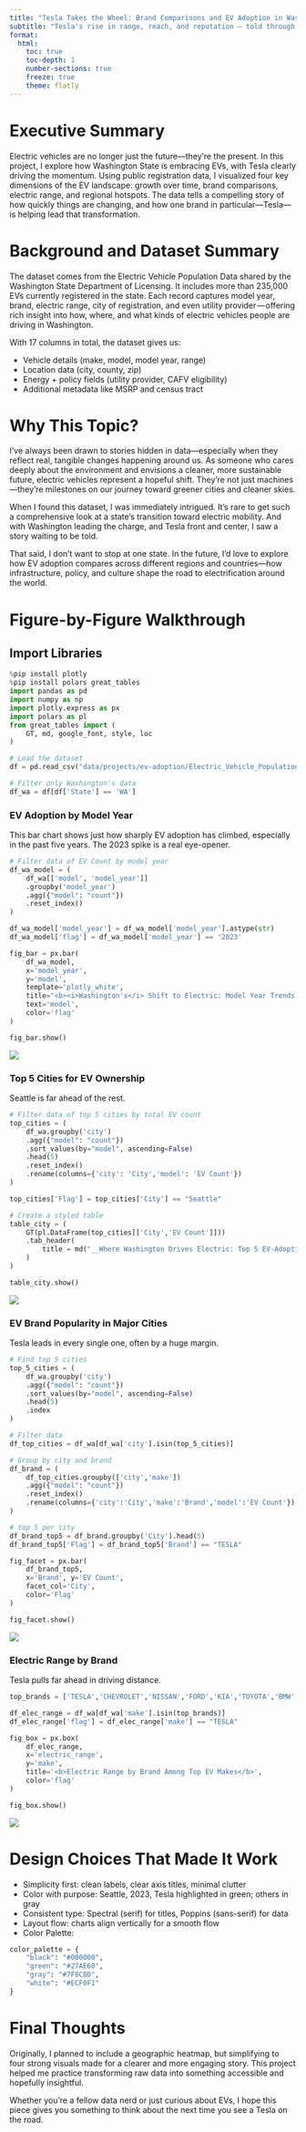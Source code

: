 ```yaml
---
title: "Tesla Takes the Wheel: Brand Comparisons and EV Adoption in Washington"
subtitle: "Tesla's rise in range, reach, and reputation — told through data"
format:
  html:
    toc: true
    toc-depth: 1
    number-sections: true
    freeze: true
    theme: flatly
---
```


# Executive Summary

Electric vehicles are no longer just the future—they're the present. In this project, I explore how Washington State is embracing EVs, with Tesla clearly driving the momentum. Using public registration data, I visualized four key dimensions of the EV landscape: growth over time, brand comparisons, electric range, and regional hotspots. The data tells a compelling story of how quickly things are changing, and how one brand in particular—Tesla—is helping lead that transformation.

# Background and Dataset Summary

The dataset comes from the Electric Vehicle Population Data shared by the Washington State Department of Licensing. It includes more than 235,000 EVs currently registered in the state. Each record captures model year, brand, electric range, city of registration, and even utility provider — offering rich insight into how, where, and what kinds of electric vehicles people are driving in Washington.

With 17 columns in total, the dataset gives us:

- Vehicle details (make, model, model year, range)  
- Location data (city, county, zip)  
- Energy + policy fields (utility provider, CAFV eligibility)  
- Additional metadata like MSRP and census tract  

# Why This Topic?

I've always been drawn to stories hidden in data—especially when they reflect real, tangible changes happening around us. As someone who cares deeply about the environment and envisions a cleaner, more sustainable future, electric vehicles represent a hopeful shift. They're not just machines—they're milestones on our journey toward greener cities and cleaner skies.

When I found this dataset, I was immediately intrigued. It's rare to get such a comprehensive look at a state's transition toward electric mobility. And with Washington leading the charge, and Tesla front and center, I saw a story waiting to be told.

That said, I don't want to stop at one state. In the future, I'd love to explore how EV adoption compares across different regions and countries—how infrastructure, policy, and culture shape the road to electrification around the world.

# Figure-by-Figure Walkthrough

## Import Libraries

```python
%pip install plotly
%pip install polars great_tables
import pandas as pd
import numpy as np
import plotly.express as px
import polars as pl
from great_tables import (
    GT, md, google_font, style, loc
)

# Load the dataset
df = pd.read_csv("data/projects/ev-adoption/Electric_Vehicle_Population_Data.csv")

# Filter only Washington's data
df_wa = df[df['State'] == 'WA']
```

### EV Adoption by Model Year

This bar chart shows just how sharply EV adoption has climbed, especially in the past five years. The 2023 spike is a real eye-opener.

```python
# Filter data of EV Count by model year
df_wa_model = (
    df_wa[['model', 'model_year']]
    .groupby('model_year')
    .agg({"model": "count"})
    .reset_index()
)

df_wa_model['model_year'] = df_wa_model['model_year'].astype(str)
df_wa_model['flag'] = df_wa_model['model_year'] == '2023'

fig_bar = px.bar(
    df_wa_model,  
    x='model_year',
    y='model', 
    template='plotly_white',
    title="<b><i>Washington's</i> Shift to Electric: Model Year Trends in EV Adoption</b>",
    text='model',
    color='flag'
)

fig_bar.show()
```

![](../images/projects/ev-adoption/bar_3_no_yaxis.png)

### Top 5 Cities for EV Ownership

Seattle is far ahead of the rest.

```python
# Filter data of top 5 cities by total EV count
top_cities = (
    df_wa.groupby('city')
    .agg({"model": "count"})
    .sort_values(by="model", ascending=False)
    .head(5)
    .reset_index()
    .rename(columns={'city': 'City','model': 'EV Count'})
)

top_cities['Flag'] = top_cities['City'] == "Seattle"

# Create a styled table
table_city = (
    GT(pl.DataFrame(top_cities[['City','EV Count']]))
    .tab_header(
        title = md("__Where Washington Drives Electric: Top 5 EV-Adopting Cities__")
    )
)

table_city.show()
```

![](../images/projects/ev-adoption/table3.png)

### EV Brand Popularity in Major Cities

Tesla leads in every single one, often by a huge margin.

```python
# Find top 5 cities
top_5_cities = (
    df_wa.groupby('city')
    .agg({"model": "count"})
    .sort_values(by="model", ascending=False)
    .head(5)
    .index
)

# Filter data
df_top_cities = df_wa[df_wa['city'].isin(top_5_cities)]

# Group by city and brand
df_brand = (
    df_top_cities.groupby(['city','make'])
    .agg({"model": "count"})
    .reset_index()
    .rename(columns={'city':'City','make':'Brand','model':'EV Count'})
)

# top 5 per city
df_brand_top5 = df_brand.groupby('City').head(5)
df_brand_top5['Flag'] = df_brand_top5['Brand'] == "TESLA"

fig_facet = px.bar(
    df_brand_top5,
    x='Brand', y='EV Count',
    facet_col='City',
    color='Flag'
)

fig_facet.show()
```

![](../images/projects/ev-adoption/facet_h_1.png)

### Electric Range by Brand

Tesla pulls far ahead in driving distance.

```python
top_brands = ['TESLA','CHEVROLET','NISSAN','FORD','KIA','TOYOTA','BMW','HYUNDAI','JEEP','VOLKSWAGEN']

df_elec_range = df_wa[df_wa['make'].isin(top_brands)]
df_elec_range['flag'] = df_elec_range['make'] == "TESLA"

fig_box = px.box(
    df_elec_range, 
    x='electric_range', 
    y='make',
    title='<b>Electric Range by Brand Among Top EV Makes</b>',
    color='flag'
)

fig_box.show()
```


![](../images/projects/ev-adoption/box_h_2.png)

# Design Choices That Made It Work

- Simplicity first: clean labels, clear axis titles, minimal clutter
- Color with purpose: Seattle, 2023, Tesla highlighted in green; others in gray
- Consistent type: Spectral (serif) for titles, Poppins (sans-serif) for data
- Layout flow: charts align vertically for a smooth flow
- Color Palette:

```python
color_palette = {
    "black": "#000000", 
    "green": "#27AE60", 
    "gray": "#7F8C8D", 
    "white": "#ECF0F1"
}
```

# Final Thoughts

Originally, I planned to include a geographic heatmap, but simplifying to four strong visuals made for a clearer and more engaging story. This project helped me practice transforming raw data into something accessible and hopefully insightful.

Whether you're a fellow data nerd or just curious about EVs, I hope this piece gives you something to think about the next time you see a Tesla on the road.